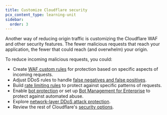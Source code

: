```yaml
---
title: Customize Cloudflare security
pcx_content_type: learning-unit
sidebar:
  order: 3
---
```


Another way of reducing origin traffic is customizing the Cloudflare WAF and other security features. The fewer malicious requests that reach your application, the fewer that could reach (and overwhelm) your origin.

To reduce incoming malicious requests, you could:

- Create [WAF custom rules](/waf/custom-rules/) for protection based on specific aspects of incoming requests.
- Adjust DDoS rules to handle [false negatives and false positives](/ddos-protection/managed-rulesets/adjust-rules/).
- Build [rate limiting rules](/waf/rate-limiting-rules/) to protect against specific patterns of requests.
- Enable [bot protection](/bots/get-started/) or set up [Bot Management for Enterprise](/bots/get-started/bot-management/) to protect against automated abuse.
- Explore [network-layer DDoS attack protection](/ddos-protection/managed-rulesets/network/).
- Review the rest of Cloudflare's [security options](/learning-paths/application-security/account-security/).
